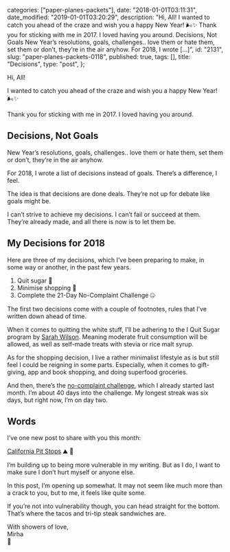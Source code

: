 
  categories: ["paper-planes-packets"],
  date: "2018-01-01T03:11:31",
  date_modified: "2019-01-01T03:20:29",
  description:
    "Hi, All! I wanted to catch you ahead of the craze and wish you a happy New Year! 🌬✨ Thank you for sticking with me in 2017. I loved having you around. Decisions, Not Goals New Year’s resolutions, goals, challenges.. love them or hate them, set them or don’t, they’re in the air anyhow. For 2018, I wrote […]",
  id: "2131",
  slug: "paper-planes-packets-0118",
  published: true,
  tags: [],
  title: "Decisions",
  type: "post",
};


Hi, All!

I wanted to catch you ahead of the craze and wish you a happy New Year! 🌬✨

Thank you for sticking with me in 2017. I loved having you around.

## Decisions, Not Goals

New Year’s resolutions, goals, challenges.. love them or hate them, set them or don’t, they’re in the air anyhow.

For 2018, I wrote a list of decisions instead of goals. There’s a difference, I feel.

The idea is that decisions are done deals. They’re not up for debate like goals might be.

I can’t strive to achieve my decisions. I can’t fail or succeed at them. They’re already made, and all there is now is to let them be.

## My Decisions for 2018

Here are three of my decisions, which I’ve been preparing to make, in some way or another, in the past few years.

1. Quit sugar 🍭
2. Minimise shopping 🛒
3. Complete the 21-Day No-Complaint Challenge 🤐

The first two decisions come with a couple of footnotes, rules that I’ve written down ahead of time.

When it comes to quitting the white stuff, I’ll be adhering to the I Quit Sugar program by [Sarah Wilson](http://www.sarahwilson.com). Meaning moderate fruit consumption will be allowed, as well as self-made treats with stevia or rice malt syrup.

As for the shopping decision, I live a rather minimalist lifestyle as is but still feel I could be reigning in some parts. Especially, when it comes to gift-giving, app and book shopping, and doing superfood groceries.

And then, there’s the [no-complaint challenge](http://a.co/3LwCO7Z), which I already started last month. I’m about 40 days into the challenge. My longest streak was six days, but right now, I’m on day two.

## Words

I’ve one new post to share with you this month:

[California Pit Stops](/posts/california-pit-stops) ⛰ 🚗

I’m building up to being more vulnerable in my writing. But as I do, I want to make sure I don’t hurt myself or anyone else.

In this post, I’m opening up somewhat. It may not seem like much more than a crack to you, but to me, it feels like quite some.

If you’re not into vulnerability though, you can head straight for the bottom. That’s where the tacos and tri-tip steak sandwiches are.

With showers of love,\
Mirha\
🎈
